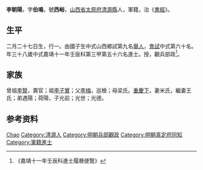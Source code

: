 {{Otheruses|other=名为李朝阳的其他人物|李朝阳}}
{{明清人物信息框
| 姓名 = 李朝陽
| 原名 =
| 圖片名稱= 
| 圖片大小 =
| 圖片說明 = 
| 最高職務 =
| 國家 = 大明 
| 爵位 =
| 籍貫 = [[山西省|山西省]][[太原府|太原府]][[清源縣|清源縣]]
| 族裔 = 
| 旗籍 = 
| 字號 = 
| 諡號 =
| 出生日期 = 二月二十七日
| 出生地點 =
| 逝世日期 = 
| 逝世地點 =
| 墓葬 =
| 配偶 = 米氏、王氏
| 親屬 = 曾祖[[李賢|李賢]]，祖[[李子實|李子實]]，父[[李梅|李梅]]，母梁氏
| 出身 =
* 嘉靖十一年壬辰科進士
| 經歷 =
| 著作 =  
*
*
*
}}
'''李朝陽'''{{BD|1495年||？年||}}，字'''伯鳴'''，號'''西峪'''，[[山西省|山西省]][[太原府|太原府]][[清源縣|清源縣]]人，軍籍，治《[[書經|書經]]》。

== 生平 ==
二月二十七日生，行一。由國子生中式山西鄉試第九名[[舉人|舉人]]，[[會試|會試]]中式第六十名。年三十八歲中式嘉靖十一年壬辰科第三甲第五十六名進士。授，觀兵部政<ref>《嘉靖十一年壬辰科進士履曆便覽》</ref>。

== 家族 ==
曾祖[[李賢|李賢]]，壽官；祖[[李子實|李子實]]；父[[李梅|李梅]]，巡檢；母梁氏。[[重慶下|重慶下]]，妻米氏，繼妻王氏；弟遇陽；荷陽，子光前；光世；光德。

== 参考资料 ==
{{reflist}}

{{start box}}
{{s-off}}
{{s-before|[[趙廷松|趙廷松]]}}
{{s-title|明朝真定府同知|1536年－1537年}}
{{s-after|[[王萃_(明朝)|王萃]]}}
{{end box}}

{{嘉靖十一年壬辰科殿试金榜}}
{{明朝人物小作品}}
{{Authority control}}

{{DEFAULTSORT:Li李}}
[[Category:李姓|Chao]]
[[Category:清源人|Category:清源人]]
[[Category:明朝兵部觀政|Category:明朝兵部觀政]]
[[Category:明朝真定府同知|Category:明朝真定府同知]]
[[Category:軍籍進士|Category:軍籍進士]]